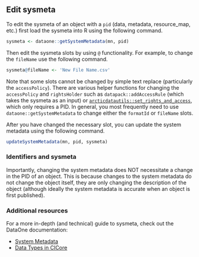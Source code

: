 ## Edit sysmeta

To edit the sysmeta of an object with a `pid` (data, metadata, resource_map, etc.) first load the sysmeta into R using the following command.

```r
sysmeta <- dataone::getSystemMetadata(mn, pid)
```

Then edit the sysmeta slots by using `@` functionality. For example, to change the `fileName` use the following command.

```r
sysmeta@fileName <- 'New File Name.csv'
```

Note that some slots cannot be changed by simple text replace (particularly the `accessPolicy`). There are various helper functions for changing the `accessPolicy` and `rightsHolder` such as `datapack::addAccessRule` (which takes the sysmeta as an input) or [`arcticdatautils::set_rights_and_access`](#set-rights-and-access), which only requires a PID. In general, you most frequently need to use `dataone::getSystemMetadata` to change either the `formatId` or `fileName` slots.

After you have changed the necessary slot, you can update the system metadata using the following command.

```r
updateSystemMetadata(mn, pid, sysmeta)
```

### Identifiers and sysmeta

Importantly, changing the system metadata does NOT necessitate a change in the PID of an object. This is because changes to the system metadata do not change the object itself, they are only changing the description of the object (although ideally the system metadata is accurate when an object is first published). 

### Additional resources

For a more in-depth (and technical) guide to sysmeta, check out the DataOne documentation: 

- [System Metadata](https://releases.dataone.org/online/api-documentation-v2.0.1/design/SystemMetadata.html)
- [Data Types in CICore](https://releases.dataone.org/online/api-documentation-v2.0.1/apis/Types2.html)
